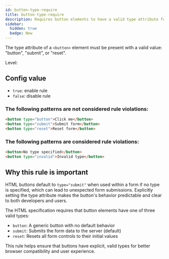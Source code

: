 ```yaml
---
id: button-type-require
title: button-type-require
description: Requires button elements to have a valid type attribute for better browser compatibility and user experience.
sidebar:
  hidden: true
  badge: New
---
```



The type attribute of a `<button>` element must be present with a valid value: "button", "submit", or "reset".

Level: <Badge text="Warning" variant="caution" />

## Config value

- `true`: enable rule
- `false`: disable rule

### The following patterns are **not** considered rule violations:

```html
<button type="button">Click me</button>
<button type="submit">Submit form</button>
<button type="reset">Reset form</button>
```

### The following patterns are considered rule violations:

```html
<button>No type specified</button>
<button type="invalid">Invalid type</button>
```

## Why this rule is important

HTML buttons default to `type="submit"` when used within a form if no type is specified, which can lead to unexpected form submissions. Explicitly setting the type attribute makes the button's behavior predictable and clear to both developers and users.

The HTML specification requires that button elements have one of three valid types:

- `button`: A generic button with no default behavior
- `submit`: Submits the form data to the server (default)
- `reset`: Resets all form controls to their initial values

This rule helps ensure that buttons have explicit, valid types for better browser compatibility and user experience.
